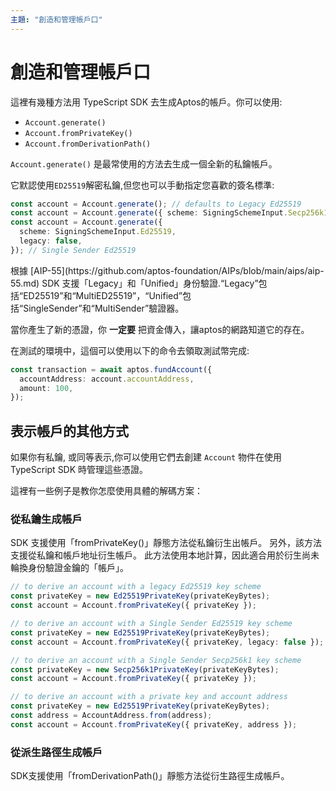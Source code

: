 ```yaml
---
主題: "創造和管理帳戶口"
---
```



# 創造和管理帳戶口

這裡有幾種方法用 TypeScript SDK 去生成Aptos的帳戶。你可以使用:

- `Account.generate()`
- `Account.fromPrivateKey()`
- `Account.fromDerivationPath()`

`Account.generate()` 是最常使用的方法去生成一個全新的私鑰帳戶。

它默認使用`ED25519`解密私鑰,但您也可以手動指定您喜歡的簽名標準:

```ts
const account = Account.generate(); // defaults to Legacy Ed25519
const account = Account.generate({ scheme: SigningSchemeInput.Secp256k1Ecdsa }); // Single Sender Secp256k1
const account = Account.generate({
  scheme: SigningSchemeInput.Ed25519,
  legacy: false,
}); // Single Sender Ed25519
```

<Callout type="info">
根據 [AIP-55](https://github.com/aptos-foundation/AIPs/blob/main/aips/aip-55.md) SDK 支援「Legacy」和「Unified」身份驗證.“Legacy”包括“ED25519”和“MultiED25519”，“Unified”包括“SingleSender”和“MultiSender”驗證器。
</Callout>

當你產生了新的憑證，你 **一定要** 把資金傳入，讓aptos的網路知道它的存在。 

在測試的環境中，這個可以使用以下的命令去領取測試幣完成:

```ts filename="fund.ts"
const transaction = await aptos.fundAccount({
  accountAddress: account.accountAddress,
  amount: 100,
});
```

## 表示帳戶的其他方式
如果你有私鑰, 或同等表示,你可以使用它們去創建 `Account` 物件在使用 TypeScript SDK 時管理這些憑證。 

這裡有一些例子是教你怎麼使用具體的解碼方案：

### 從私鑰生成帳戶

SDK 支援使用「fromPrivateKey()」靜態方法從私鑰衍生出帳戶。
另外，該方法支援從私鑰和帳戶地址衍生帳戶。
此方法使用本地計算，因此適合用於衍生尚未輪換身份驗證金鑰的「帳戶」。

```ts
// to derive an account with a legacy Ed25519 key scheme
const privateKey = new Ed25519PrivateKey(privateKeyBytes);
const account = Account.fromPrivateKey({ privateKey });

// to derive an account with a Single Sender Ed25519 key scheme
const privateKey = new Ed25519PrivateKey(privateKeyBytes);
const account = Account.fromPrivateKey({ privateKey, legacy: false });

// to derive an account with a Single Sender Secp256k1 key scheme
const privateKey = new Secp256k1PrivateKey(privateKeyBytes);
const account = Account.fromPrivateKey({ privateKey });

// to derive an account with a private key and account address
const privateKey = new Ed25519PrivateKey(privateKeyBytes);
const address = AccountAddress.from(address);
const account = Account.fromPrivateKey({ privateKey, address });
```
### 從派生路徑生成帳戶

SDK支援使用「fromDerivationPath()」靜態方法從衍生路徑生成帳戶。

